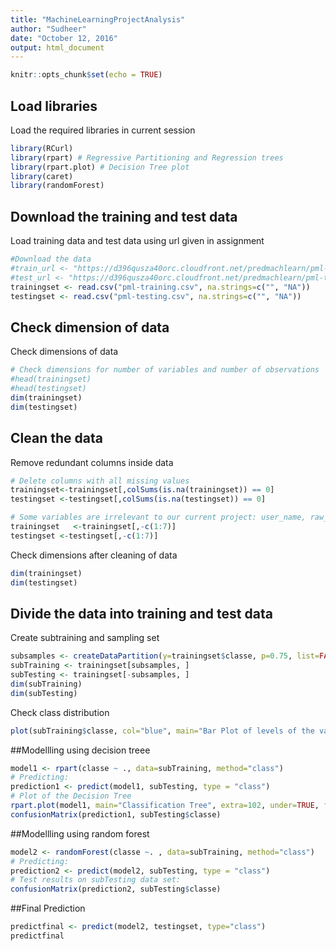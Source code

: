 ---
title: "MachineLearningProjectAnalysis"
author: "Sudheer"
date: "October 12, 2016"
output: html_document
---


```{r setup, include=FALSE}
knitr::opts_chunk$set(echo = TRUE)
```

## Load libraries 

Load the required libraries in current session 

```{r library}
library(RCurl)
library(rpart) # Regressive Partitioning and Regression trees
library(rpart.plot) # Decision Tree plot
library(caret)
library(randomForest)
```

## Download the training and test data

Load training data and test data using url given in assignment 

```{r download_data}
#Download the data
#train_url <- "https://d396qusza40orc.cloudfront.net/predmachlearn/pml-train.csv"
#test_url <- "https://d396qusza40orc.cloudfront.net/predmachlearn/pml-testing.csv"
trainingset <- read.csv("pml-training.csv", na.strings=c("", "NA"))
testingset <- read.csv("pml-testing.csv", na.strings=c("", "NA"))
```

## Check dimension of data

Check dimensions of data

```{r check_data}
# Check dimensions for number of variables and number of observations
#head(trainingset)
#head(testingset)
dim(trainingset)
dim(testingset)

```

## Clean the data

Remove redundant columns inside data

```{r clean_data}
# Delete columns with all missing values
trainingset<-trainingset[,colSums(is.na(trainingset)) == 0]
testingset <-testingset[,colSums(is.na(testingset)) == 0]

# Some variables are irrelevant to our current project: user_name, raw_timestamp_part_1, raw_timestamp_part_,2 cvtd_timestamp, new_window, and  num_window (columns 1 to 7). We can delete these variables.
trainingset   <-trainingset[,-c(1:7)]
testingset <-testingset[,-c(1:7)]
```


Check dimensions after cleaning of data

```{r check_afterCleaning_data}
dim(trainingset)
dim(testingset)

```



## Divide the data into training and test data 

Create subtraining and sampling set 

```{r divide_data}
subsamples <- createDataPartition(y=trainingset$classe, p=0.75, list=FALSE)
subTraining <- trainingset[subsamples, ] 
subTesting <- trainingset[-subsamples, ]
dim(subTraining)
dim(subTesting)

```


Check class distribution

```{r check_class_distr}
plot(subTraining$classe, col="blue", main="Bar Plot of levels of the variable classe within the subTraining data set", xlab="classe levels", ylab="Frequency")

```


##Modellling using decision treee

```{r decision_tree}

model1 <- rpart(classe ~ ., data=subTraining, method="class")
# Predicting:
prediction1 <- predict(model1, subTesting, type = "class")
# Plot of the Decision Tree
rpart.plot(model1, main="Classification Tree", extra=102, under=TRUE, faclen=0)
confusionMatrix(prediction1, subTesting$classe)


```


##Modellling using random forest

```{r random_forest}

model2 <- randomForest(classe ~. , data=subTraining, method="class")
# Predicting:
prediction2 <- predict(model2, subTesting, type = "class")
# Test results on subTesting data set:
confusionMatrix(prediction2, subTesting$classe)

```

##Final Prediction 

```{r final_prediction}

predictfinal <- predict(model2, testingset, type="class")
predictfinal

```


